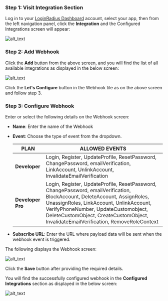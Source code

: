 ### Step 1: Visit Integration Section

Log in to your <a href="https://dashboard.loginradius.com/dashboard" target="_blank">LoginRadius Dashboard</a> account, select your app, then from the left navigation panel, click the **Integration** and the Configured Integrations screen will appear:

![alt_text](../../assets/blog-common/configured-integration.png "image_tooltip")

### Step 2: Add Webhook

Click the **Add** button from the above screen, and you will find the list of all available integrations as displayed in the below screen:

![alt_text](./images/available-integration.png "image_tooltip")

Click the **Let's Configure** button in the Webhook tile as on the above screen and follow step 3.

### Step 3: Configure Webhook

Enter or select the following details on the Webhook screen:

- **Name**: Enter the name of the Webhook
- **Event**: Choose the type of event from the dropdown.

  | PLAN              | ALLOWED EVENTS                                                                                                                                                                                                                                                                                       |
  | ----------------- | ---------------------------------------------------------------------------------------------------------------------------------------------------------------------------------------------------------------------------------------------------------------------------------------------------- |
  | **Developer**     | Login, Register, UpdateProfile, ResetPassword, ChangePassword, emailVerification, LinkAccount, UnlinkAccount, InvalidateEmailVerification                                                                                                                                                            |
  | **Developer Pro** | Login, Register, UpdateProfile, ResetPassword, ChangePassword, emailVerification, BlockAccount, DeleteAccount, AssignRoles, UnassignRoles, LinkAccount, UnlinkAccount, VerifyPhoneNumber, UpdateCustomobject, DeleteCustomObject, CreateCustomObject, InvalidateEmailVerification, RemoveRoleContext |

- **Subscribe URL**: Enter the URL where payload data will be sent when the webhook event is triggered.

The following displays the Webhook screen:

![alt_text](./images/add-webhook.png "image_tooltip")

Click the **Save** button after providing the required details.

You will find the successfully configured webhook in the **Configured Integrations** section as displayed in the below screen:

![alt_text](./images/configured-webhook.png "image_tooltip")